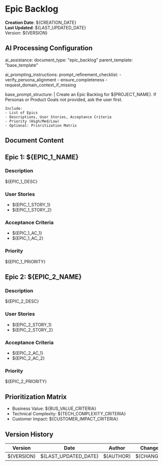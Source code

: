 <!--
###################################################################################################
# EPIC BACKLOG TEMPLATE
# Lists epics, their descriptions, associated stories, acceptance criteria, and priority.
# Prerequisites: Personas, Product Goals, Vision. If missing, ask user.
###################################################################################################
-->

# Epic Backlog

**Creation Date**: ${CREATION_DATE}  
**Last Updated**: ${LAST_UPDATED_DATE}  
Version: ${VERSION}

<!--
##################################################################################################
# AI PROCESSING AND DEVELOPMENT GUIDE
# - If Personas or Product Goals are missing, ask user.
# - Each epic should map to strategic objectives and persona insights.
##################################################################################################
-->

## AI Processing Configuration

ai_assistance:
  document_type: "epic_backlog"
  parent_template: "base_template"

ai_prompting_instructions:
  prompt_refinement_checklist:
    - verify_persona_alignment
    - ensure_completeness
    - request_domain_context_if_missing

  base_prompt_structure: |
    Create an Epic Backlog for ${PROJECT_NAME}.
    If Personas or Product Goals not provided, ask the user first.

    Include:
    - List of Epics
    - Descriptions, User Stories, Acceptance Criteria
    - Priority (High/Med/Low)
    - Optional: Prioritization Matrix

## Document Content

## Epic 1: ${EPIC_1_NAME}
### Description
${EPIC_1_DESC}

### User Stories
- ${EPIC_1_STORY_1}
- ${EPIC_1_STORY_2}

### Acceptance Criteria
- ${EPIC_1_AC_1}
- ${EPIC_1_AC_2}

### Priority
${EPIC_1_PRIORITY}

## Epic 2: ${EPIC_2_NAME}
### Description
${EPIC_2_DESC}

### User Stories
- ${EPIC_2_STORY_1}
- ${EPIC_2_STORY_2}

### Acceptance Criteria
- ${EPIC_2_AC_1}
- ${EPIC_2_AC_2}

### Priority
${EPIC_2_PRIORITY}

## Prioritization Matrix
- Business Value: ${BUS_VALUE_CRITERIA}
- Technical Complexity: ${TECH_COMPLEXITY_CRITERIA}
- Customer Impact: ${CUSTOMER_IMPACT_CRITERIA}

## Version History
| Version | Date | Author | Changes |
|---------|------|--------|---------|
| ${VERSION} | ${LAST_UPDATED_DATE} | ${AUTHOR} | ${CHANGES} |
